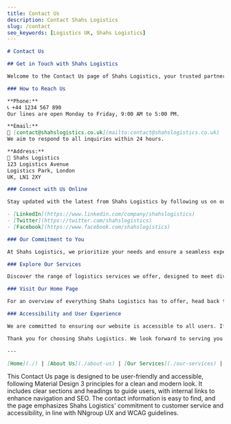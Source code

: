 ```yaml
---
title: Contact Us
description: Contact Shahs Logistics
slug: /contact
seo_keywords: [Logistics UK, Shahs Logistics]
---
```


```markdown
# Contact Us

## Get in Touch with Shahs Logistics

Welcome to the Contact Us page of Shahs Logistics, your trusted partner in the UK logistics sector. Whether you have questions about our services, need assistance with your shipment, or want to explore partnership opportunities, we're here to help. Reach out to us today and experience our commitment to excellence and customer satisfaction.

### How to Reach Us

**Phone:**  
📞 +44 1234 567 890  
Our lines are open Monday to Friday, 9:00 AM to 5:00 PM.

**Email:**  
📧 [contact@shahslogistics.co.uk](mailto:contact@shahslogistics.co.uk)  
We aim to respond to all inquiries within 24 hours.

**Address:**  
📍 Shahs Logistics  
123 Logistics Avenue  
Logistics Park, London  
UK, LN1 2XY

### Connect with Us Online

Stay updated with the latest from Shahs Logistics by following us on our social media channels:

- [LinkedIn](https://www.linkedin.com/company/shahslogistics)
- [Twitter](https://twitter.com/shahslogistics)
- [Facebook](https://www.facebook.com/shahslogistics)

### Our Commitment to You

At Shahs Logistics, we prioritize your needs and ensure a seamless experience. Our team is dedicated to providing you with reliable and efficient logistics solutions tailored to your requirements. Visit our [About Us](./about-us) page to learn more about our mission and values.

### Explore Our Services

Discover the range of logistics services we offer, designed to meet diverse business needs. From freight forwarding to supply chain management, Shahs Logistics has you covered. Visit our [Our Services](./our-services) page for detailed information.

### Visit Our Home Page

For an overview of everything Shahs Logistics has to offer, head back to our [Home](./) page.

### Accessibility and User Experience

We are committed to ensuring our website is accessible to all users. If you encounter any issues or require assistance, please do not hesitate to contact us. Your feedback is invaluable in helping us improve our services and online presence.

Thank you for choosing Shahs Logistics. We look forward to serving you.

---

[Home](./) | [About Us](./about-us) | [Our Services](./our-services) | [Contact Us](./contact-us)
```

This Contact Us page is designed to be user-friendly and accessible, following Material Design 3 principles for a clean and modern look. It includes clear sections and headings to guide users, with internal links to enhance navigation and SEO. The contact information is easy to find, and the page emphasizes Shahs Logistics' commitment to customer service and accessibility, in line with NNgroup UX and WCAG guidelines.
